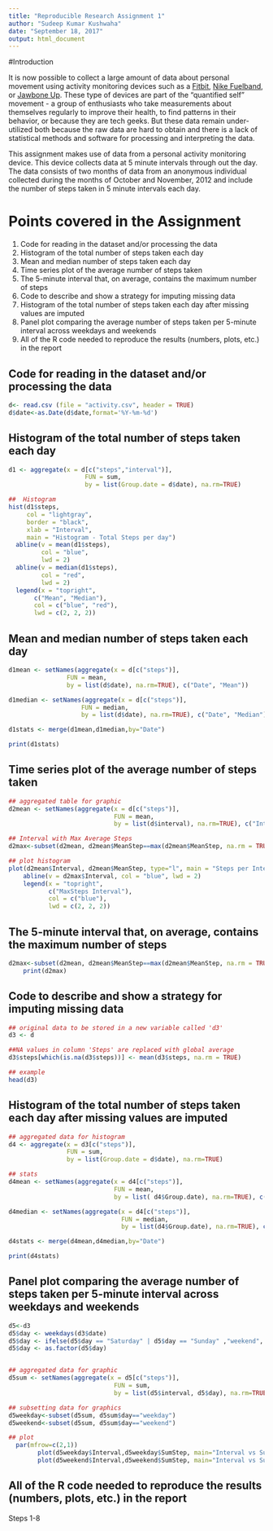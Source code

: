 ---
title: "Reproducible Research Assignment 1"
author: "Sudeep Kumar Kushwaha"
date: "September 18, 2017"
output: html_document
---

#Introduction

It is now possible to collect a large amount of data about personal movement using activity monitoring devices such as a [Fitbit](http://www.fitbit.com/), [Nike Fuelband](http://www.nike.com/us/en_us/c/nikeplus-fuelband), or [Jawbone Up](https://jawbone.com/up). These type of devices are part of the "quantified self" movement - a group of enthusiasts who take measurements about themselves regularly to improve their health, to find patterns in their behavior, or because they are tech geeks. But these data remain under-utilized both because the raw data are hard to obtain and there is a lack of statistical methods and software for processing and interpreting the data.

This assignment makes use of data from a personal activity monitoring device. This device collects data at 5 minute intervals through out the day. The data consists of two months of data from an anonymous individual collected during the months of October and November, 2012 and include the number of steps taken in 5 minute intervals each day.

# Points covered in the Assignment

1. Code for reading in the dataset and/or processing the data
2. Histogram of the total number of steps taken each day
3. Mean and median number of steps taken each day
4. Time series plot of the average number of steps taken
5. The 5-minute interval that, on average, contains the maximum number of steps
6. Code to describe and show a strategy for imputing missing data
7. Histogram of the total number of steps taken each day after missing values are imputed
8. Panel plot comparing the average number of steps taken per 5-minute interval across weekdays and weekends
9. All of the R code needed to reproduce the results (numbers, plots, etc.) in the report

## Code for reading in the dataset and/or processing the data
```{r cache=TRUE}
d<- read.csv (file = "activity.csv", header = TRUE)
d$date<-as.Date(d$date,format='%Y-%m-%d')
```

## Histogram of the total number of steps taken each day

```{r cache=TRUE, fig.width=11, fig.height=6}
d1 <- aggregate(x = d[c("steps","interval")],
                     FUN = sum,
                     by = list(Group.date = d$date), na.rm=TRUE)

##  Histogram
hist(d1$steps,
     col = "lightgray",
     border = "black", 
     xlab = "Interval",
     main = "Histogram - Total Steps per day")
  abline(v = mean(d1$steps),
         col = "blue",
         lwd = 2)
  abline(v = median(d1$steps),
         col = "red",
         lwd = 2)
  legend(x = "topright", 
       c("Mean", "Median"),
       col = c("blue", "red"),
       lwd = c(2, 2, 2))
```

## Mean and median number of steps taken each day

```{r cache=TRUE, fig.width=11, fig.height=6}
d1mean <- setNames(aggregate(x = d[c("steps")],
                FUN = mean,
                by = list(d$date), na.rm=TRUE), c("Date", "Mean"))

d1median <- setNames(aggregate(x = d[c("steps")],
                    FUN = median,
                    by = list(d$date), na.rm=TRUE), c("Date", "Median"))

d1stats <- merge(d1mean,d1median,by="Date")

print(d1stats)
```

## Time series plot of the average number of steps taken

```{r cache=TRUE, fig.width=11, fig.height=6}
## aggregated table for graphic
d2mean <- setNames(aggregate(x = d[c("steps")],
                             FUN = mean,
                             by = list(d$interval), na.rm=TRUE), c("Interval", "MeanStep"))

## Interval with Max Average Steps
d2max<-subset(d2mean, d2mean$MeanStep==max(d2mean$MeanStep, na.rm = TRUE))

## plot histogram
plot(d2mean$Interval, d2mean$MeanStep, type="l", main = "Steps per Interval", xlab= "Interval", ylab= "Steps(Mean)", col="red" ,lwd=1)
    abline(v = d2max$Interval, col = "blue", lwd = 2)
    legend(x = "topright", 
           c("MaxSteps Interval"),
           col = c("blue"),
           lwd = c(2, 2, 2))
```

## The 5-minute interval that, on average, contains the maximum number of steps

```{r cache=TRUE}
d2max<-subset(d2mean, d2mean$MeanStep==max(d2mean$MeanStep, na.rm = TRUE))
    print(d2max)
```

## Code to describe and show a strategy for imputing missing data

```{r cache=TRUE}
## original data to be stored in a new variable called 'd3'
d3 <- d

##NA values in column 'Steps' are replaced with global average
d3$steps[which(is.na(d3$steps))] <- mean(d3$steps, na.rm = TRUE)

## example
head(d3)
```

## Histogram of the total number of steps taken each day after missing values are imputed

```{r cache=TRUE, fig.width=11, fig.height=6}
## aggregated data for histogram
d4 <- aggregate(x = d3[c("steps")],
                FUN = sum,
                by = list(Group.date = d$date), na.rm=TRUE)

## stats
d4mean <- setNames(aggregate(x = d4[c("steps")],
                             FUN = mean,
                             by = list( d4$Group.date), na.rm=TRUE), c("Date", "Mean"))

d4median <- setNames(aggregate(x = d4[c("steps")],
                               FUN = median,
                               by = list(d4$Group.date), na.rm=TRUE), c("Date", "Median"))

d4stats <- merge(d4mean,d4median,by="Date")

print(d4stats)
```

## Panel plot comparing the average number of steps taken per 5-minute interval across weekdays and weekends

```{r cache=TRUE, fig.width=11, fig.height=6}
d5<-d3
d5$day <- weekdays(d3$date)
d5$day <- ifelse(d5$day == "Saturday" | d5$day == "Sunday" ,"weekend", "weekday")
d5$day <- as.factor(d5$day)


## aggregated data for graphic
d5sum <- setNames(aggregate(x = d5[c("steps")],
                             FUN = sum,
                             by = list(d5$interval, d5$day), na.rm=TRUE), c("Interval", "day", "SumStep"))

## subsetting data for graphics
d5weekday<-subset(d5sum, d5sum$day=="weekday")
d5weekend<-subset(d5sum, d5sum$day=="weekend")

## plot
  par(mfrow=c(2,1))
        plot(d5weekday$Interval,d5weekday$SumStep, main="Interval vs SumStep [weekdays]", type = "l", col = "blue", xlab = "Interval", ylab = "SumStep")
        plot(d5weekend$Interval,d5weekend$SumStep, main="Interval vs SumStep [weekend]", type = "l", col = "red", xlab = "Interval", ylab = "SumStep")
```

## All of the R code needed to reproduce the results (numbers, plots, etc.) in the report

Steps 1-8